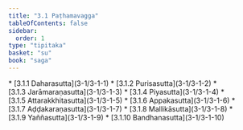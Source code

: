 ```yaml
---
title: "3.1 Paṭhamavagga"
tableOfContents: false
sidebar:
  order: 1
type: "tipitaka"
basket: "su"
book: "saga"
---
```



<DynamicBreadcrumb />



<TableOfContents book="saga" section="3.1">
* [3.1.1 Daharasutta](3-1/3-1-1)
* [3.1.2 Purisasutta](3-1/3-1-2)
* [3.1.3 Jarāmaraṇasutta](3-1/3-1-3)
* [3.1.4 Piyasutta](3-1/3-1-4)
* [3.1.5 Attarakkhitasutta](3-1/3-1-5)
* [3.1.6 Appakasutta](3-1/3-1-6)
* [3.1.7 Aḍḍakaraṇasutta](3-1/3-1-7)
* [3.1.8 Mallikāsutta](3-1/3-1-8)
* [3.1.9 Yaññasutta](3-1/3-1-9)
* [3.1.10 Bandhanasutta](3-1/3-1-10)
</TableOfContents>